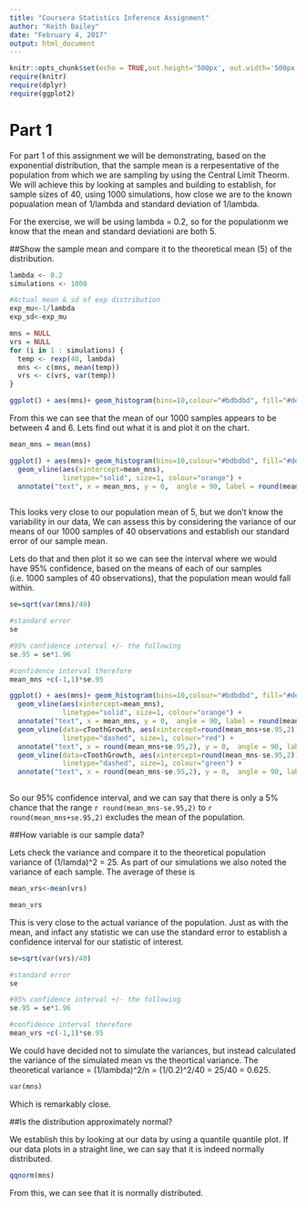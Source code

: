```yaml
---
title: "Coursera Statistics Inference Assignment"
author: "Keith Bailey"
date: "February 4, 2017"
output: html_document
---
```


```r
knitr::opts_chunk$set(echo = TRUE,out.height='500px', out.width='500px', dpi=200)
require(knitr)
require(dplyr)
require(ggplot2)
```

# Part 1

For part 1 of this assignment we will be demonstrating, based on the exponential distribution, that the sample mean is a rerpesentative of the population from which we are sampling by using the Central Limit Theorm. We will achieve this by looking at samples and building to establish, for sample sizes of 40, using 1000 simulations, how close we are to the known popualation mean of 1/lambda and standard deviation of 1/lambda.

For the exercise, we will be using lambda = 0.2, so for the populationm we know that the mean and standard deviationi are both 5.

##Show the sample mean and compare it to the theoretical mean (5) of the distribution.
```r
lambda <- 0.2
simulations <- 1000

#Actual mean & sd of exp distribution
exp_mu<-1/lambda
exp_sd<-exp_mu

mns = NULL
vrs = NULL
for (i in 1 : simulations) {
  temp <- rexp(40, lambda)
  mns <- c(mns, mean(temp))
  vrs <- c(vrs, var(temp))
}

ggplot() + aes(mns)+ geom_histogram(bins=10,colour="#bdbdbd", fill="#deebf7")
```
    
From this we can see that the mean of our 1000 samples appears to be between 4 and 6. Lets find out what it is and plot it on the chart.

```r
mean_mns = mean(mns)

ggplot() + aes(mns)+ geom_histogram(bins=10,colour="#bdbdbd", fill="#deebf7") + 
  geom_vline(aes(xintercept=mean_mns),
             linetype="solid", size=1, colour="orange") +
  annotate("text", x = mean_mns, y = 0,  angle = 90, label = round(mean_mns,2), parse = TRUE)
  
```
  
This looks very close to our population mean of 5, but we don't know the variability in our data, We can assess this by considering the variance of our means of our 1000 samples of 40 observations and establish our standard error of our sample mean.

Lets do that and then plot it so we can see the interval where we would have 95% confidence, based on the means of each of our samples (i.e. 1000 samples of 40 observations), that the population mean would fall within. 

```r
se=sqrt(var(mns)/40)

#standard error
se

#95% confidence interval +/- the following
se.95 = se*1.96

#confidence interval therefore
mean_mns +c(-1,1)*se.95

ggplot() + aes(mns)+ geom_histogram(bins=10,colour="#bdbdbd", fill="#deebf7") + 
  geom_vline(aes(xintercept=mean_mns),
             linetype="solid", size=1, colour="orange") +
  annotate("text", x = mean_mns, y = 0,  angle = 90, label = round(mean_mns,2), parse = TRUE)+
  geom_vline(data=cToothGrowth, aes(xintercept=round(mean_mns+se.95,2)),
             linetype="dashed", size=1, colour="red") +
  annotate("text", x = round(mean_mns+se.95,2), y = 0,  angle = 90, label = round(mean_mns+se.95,2), parse = TRUE)+
  geom_vline(data=cToothGrowth, aes(xintercept=round(mean_mns-se.95,2)),
             linetype="dashed", size=1, colour="green") +
  annotate("text", x = round(mean_mns-se.95,2), y = 0,  angle = 90, label = round(mean_mns-se.95,2), parse = TRUE)
  
```
  
So our 95% confidence interval, and we can say that there is only a 5% chance that the range `r round(mean_mns-se.95,2)` to `r round(mean_mns+se.95,2)` excludes the mean of the population.

##How variable is our sample data?

Lets check the variance and compare it to the theoretical population variance of (1/lamda)^2 = 25. As part of our simulations we also noted the variance of each sample. The average of these is

```r
mean_vrs<-mean(vrs)

mean_vrs
```
This is very close to the actual variance of the population. Just as with the mean, and infact any statistic we can use the standard error to establish a confidence interval for our statistic of interest. 

```r
se=sqrt(var(vrs)/40)

#standard error
se

#95% confidence interval +/- the following
se.95 = se*1.96

#confidence interval therefore
mean_vrs +c(-1,1)*se.95

```
  
We could have decided not to simulate the variances, but instead calculated the variance of the simulated mean vs the theortical variance. The theoretical variance = (1/lambda)^2/n = (1/0.2)^2/40 = 25/40 = 0.625. 
  
```r
var(mns)

```
  
Which is remarkably close.

##Is the distribution approximately normal?

We establish this by looking at our data by using a quantile quantile plot. If our data plots in a straight line, we can say that it is indeed normally distributed.

```r
qqnorm(mns)

```
  
From this, we can see that it is normally distributed.